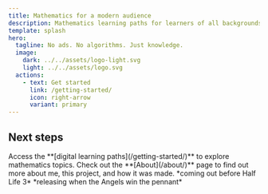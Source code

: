 ```yaml
---
title: Mathematics for a modern audience
description: Mathematics learning paths for learners of all backgrounds. 
template: splash
hero:
  tagline: No ads. No algorithms. Just knowledge.
  image:
    dark: ../../assets/logo-light.svg
    light: ../../assets/logo.svg
  actions:
    - text: Get started
      link: /getting-started/
      icon: right-arrow
      variant: primary
---
```



## Next steps

<CardGrid>
  <Card title="Learn" icon="open-book">
    Access the **[digital learning paths](/getting-started/)** to explore mathematics
    topics.
  </Card>
  <Card title="Find out more" icon="information">
    Check out the **[About](/about/)** page to find out more about me,
    this project, and how it was made.
  </Card>
  <Card title="Practice" icon="pencil">
    *coming out before Half Life 3*
  </Card>
  <Card title="Join the community" icon="discord">
    *releasing when the Angels win the pennant*
  </Card>
</CardGrid>

